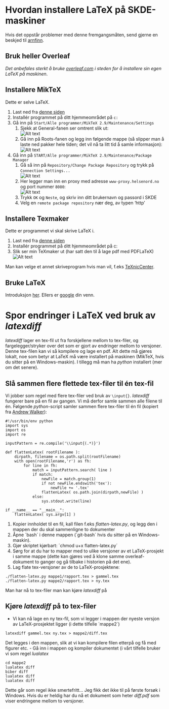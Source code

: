 ﻿# Hvordan installere LaTeX på SKDE-maskiner

Hvis det oppstår problemer med denne fremgangsmåten, send gjerne en beskjed til <A HREF="mailto:&#097;&#114;&#110;&#102;&#105;&#110;&#110;&#046;&#115;&#116;&#101;&#105;&#110;&#100;&#097;&#108;&#064;&#115;&#107;&#100;&#101;&#046;&#110;&#111;">arnfinn</A>.

## Bruk heller Overleaf

*Det anbefales sterkt å bruke [overleaf.com](https://www.overleaf.com) i steden for å installere sin egen LaTeX på maskinen*. 

## Installere MikTeX

Dette er selve LaTeX. 

1. Last ned fra [denne siden](http://miktex.org/download)
2. Installér programmet på ditt hjemmeområdet på `c:`
3. Gå inn på `Start/Alle programmer/MikTeX 2.9/Maintenance/Settings`
    1. Sjekk at General-fanen ser omtrent slik ut:  
![Alt text](figurer/miktex_general.png)  
    2. Gå inn på Roots-fanen og legg inn følgende mappe (så slipper man å laste ned pakker hele tiden; det vil nå ta litt tid å samle informasjon):   
![Alt text](figurer/miktex_roots.png)  
4. Gå inn på `START/Alle programmer/MikTeX 2.9/Maintenance/Package Manager`
    1. Gå så inn på `Repository/Change Package Repository` og trykk på `Connection Settings...`  
![Alt text](figurer/miktex_repository1.png)  
    2. Her legger man inn en proxy med adresse `www-proxy.helsenord.no` og port nummer `8080`:  
![Alt text](figurer/miktex_repository_proxy.png)
    3. Trykk `OK` og `Neste`, og skriv inn ditt brukernavn og passord i SKDE
    4. Velg en `remote package repository` nær deg, av typen 'http'

## Installere Texmaker 

Dette er programmet vi skal skrive LaTeX i.

1. Last ned fra [denne siden](http://www.xm1math.net/texmaker/download.html)
2. Installér programmet på ditt hjemmeområdet på c:  
3. Slik ser min TeXmaker ut (har satt den til å lage pdf med PDFLaTeX)  
![Alt text](figurer/texmaker.png)  

Man kan velge et annet skriveprogram hvis man vil, f.eks [TeXnicCenter](http://www.texniccenter.org).

## Bruke LaTeX

Introduksjon [her](\@ref{introlatex}). Ellers er [google](http://www.google.no/search?q=introduction+to+latex) din venn.  

# Spor endringer i LaTeX ved bruk av *latexdiff*

*latexdiff* lager en tex-fil ut fra forskjellene mellom to tex-filer, og fargelegger/stryker over det som er gjort av endringer mellom to versjoner.  Denne tex-filen kan vi så kompilere og lage en pdf.
Alt dette må gjøres lokalt, noe som betyr at LaTeX må være installert på maskinen (MikTeX, hvis du sitter på en Windows-maskin). I tillegg må man ha *python* installert (mer om det senere).

## Slå sammen flere flettede tex-filer til én tex-fil

Vi jobber som regel med flere tex-filer ved bruk av `\input{}`. *latexdiff* fungerer bare på en fil av gangen. Vi må derfor samle sammen alle filene til én. Følgende *python*-script samler sammen flere tex-filer til én fil (kopiert fra [Andrew Walker](http://dropbearcode.blogspot.no/2011/09/multiple-file-latex-diff.html)):
```
#!/usr/bin/env python
import sys
import os
import re

inputPattern = re.compile('\\input{(.*)}')

def flattenLatex( rootFilename ):
    dirpath, filename = os.path.split(rootFilename)
    with open(rootFilename,'r') as fh:
        for line in fh:
            match = inputPattern.search( line )
            if match:
                newFile = match.group(1)
                if not newFile.endswith('tex'):
                    newFile += '.tex'
                flattenLatex( os.path.join(dirpath,newFile) )
            else:
                sys.stdout.write(line)

if __name__ == "__main__":
    flattenLatex( sys.argv[1] )
```

1. Kopier innholdet til en fil, kall filen f.eks *flatten-latex.py*, og legg den i mappen der du skal sammenligne to dokumenter
2. Åpne ´bash´ i denne mappen (´git-bash´ hvis du sitter på en Windows-maskin).
3. Gjør skriptet kjørbart: ´chmod u+x flatten-latex.py´
4. Sørg for at du har to mapper med to ulike versjoner av et LaTeX-prosjekt i samme mappe (dette kan gjøres ved å klone samme overleaf-dokument to ganger og gå tilbake i historien på det ene).
5. Lag flate tex-versjoner av de to LaTeX-prosjektene:
  ```
  ./flatten-latex.py mappe1/rapport.tex > gammel.tex
  ./flatten-latex.py mappe2/rapport.tex > ny.tex
  ```
  Man har nå to tex-filer man kan kjøre *latexdiff* på
	
## Kjøre *latexdiff* på to tex-filer

- Vi kan nå lage en ny tex-fil, som vi legger i mappen der nyeste versjon av LaTeX-prosjektet ligger (i dette tilfelle ´mappe2´)
```
latexdiff gammel.tex ny.tex > mappe2/diff.tex
```
  Det legges i den mappen, slik at vi kan kompilere filen etterpå og få med figurer etc.
- Gå inn i mappen og kompiler dokumentet (i vårt tilfelle bruker vi som regel *lualatex*
```
cd mappe2
lualatex diff
biber diff
lualatex diff
lualatex diff
```
  Dette går som regel ikke smertefritt... Jeg fikk det ikke til på første forsøk i Windows. Hvis du er heldig har du nå et dokument som heter *diff.pdf* som viser endringene mellom to versjoner.







  



